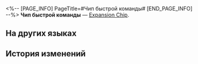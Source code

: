 <%-- [PAGE_INFO]
PageTitle=#Чип быстрой команды#
[END_PAGE_INFO] --%>
{{Предмет Инфобокс
|id          = 250224
|Изображение = Предмет Чип быстрой команды.png
|Тип         = Expansion Chip
|Инвентарь   = 
|Редкость    = 4
|Эффект      = 
|Описание    = После использования обычной атаки или навыка, расходует все очки навыков, чтобы совершить дополнительное действие. Этот эффект не может быть активирован последовательно.
}}
{{Описание|Игровой предмет в «Эфирных войнах». Экипируйте, чтобы эфирный дух получил особую улучшенную способность.}}
'''Чип быстрой команды''' — [[Expansion Chip]].

==На других языках==
{{На других языках
|en   = Quick Command Chip
|zhs  = 快速指令芯片
|zht  = 快速指令晶片
|ja   = チップ「クイックコマンド」
|ko   = 빠른 실행 칩
|es   = Chip de comando rápido
|fr   = Puce d'action rapide
|ru   = Чип быстрой команды
|th   = ชิปคำสั่งด่วน
|vi   = Chip Lệnh Nhanh
|de   = Chip: Schnellbefehl
|id   = Quick Command Chip
|pt   = Chip de Comando Rápido
}}

==История изменений==
{{История изменений|3.5}}